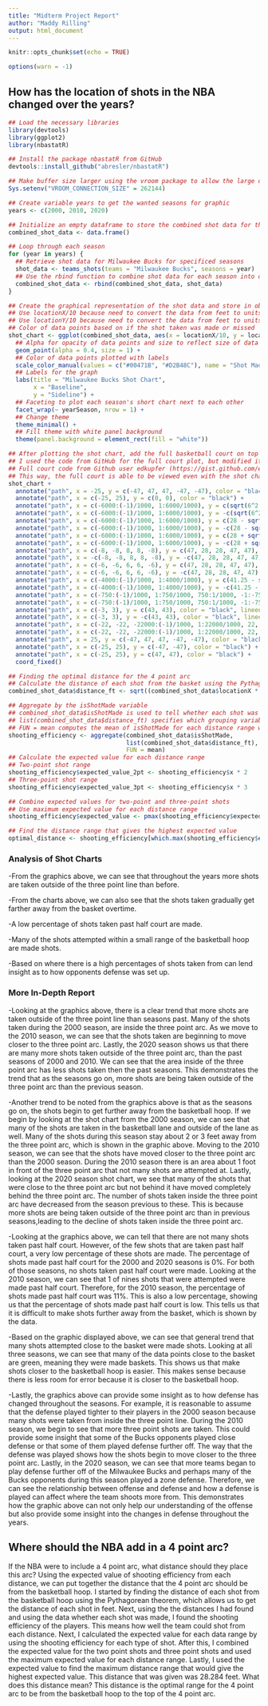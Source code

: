 ```yaml
---
title: "Midterm Project Report"
author: "Maddy Rilling"
output: html_document
---
```


```r
knitr::opts_chunk$set(echo = TRUE)
```

```r
options(warn = -1)
```

## How has the location of shots in the NBA changed over the years?
```r
## Load the necessary libraries
library(devtools)
library(ggplot2)
library(nbastatR)

## Install the package nbastatR from GitHub
devtools::install_github("abresler/nbastatR")

## Make buffer size larger using the vroom package to allow the large data file to load correctly 
Sys.setenv("VROOM_CONNECTION_SIZE" = 262144)

## Create variable years to get the wanted seasons for graphic
years <- c(2000, 2010, 2020)

## Initialize an empty dataframe to store the combined shot data for the three seasons
combined_shot_data <- data.frame()

## Loop through each season
for (year in years) {
  ## Retrieve shot data for Milwaukee Bucks for specificed seasons
  shot_data <- teams_shots(teams = "Milwaukee Bucks", seasons = year)
  ## Use the rbind function to combine shot data for each season into one dataframe
  combined_shot_data <- rbind(combined_shot_data, shot_data)
}

## Create the graphical representation of the shot data and store in object called shot_chart
## Use locationX/10 because need to convert the data from feet to units
## Use locationY/10 because need to convert the data from feet to units and shift the data down 42 units
## Color of data points based on if the shot taken was made or missed
shot_chart <- ggplot(combined_shot_data, aes(x = locationX/10, y = locationY/10-42, color = typeEvent)) +
  ## Alpha for opacity of data points and size to reflect size of data points
  geom_point(alpha = 0.4, size = 1) + 
  ## Color of data points plotted with labels
  scale_color_manual(values = c("#00471B", "#D2B48C"), name = "Shot Made", labels = c("Made","Missed")) +
  ## Labels for the graph
  labs(title = "Milwaukee Bucks Shot Chart",
       x = "Baseline",
       y = "Sideline") +
  ## Faceting to plot each season's short chart next to each other
  facet_wrap(~ yearSeason, nrow = 1) +
  ## Change theme
  theme_minimal() +
  ## Fill theme with white panel background
  theme(panel.background = element_rect(fill = "white"))

## After plotting the shot chart, add the full basketball court on top of the shot chart points
## I used the code from GitHub for the full court plot, but modified it to use annotate so that it would plot on top of the shot chart
## Full court code from Github user edkupfer (https://gist.github.com/edkupfer/6354964).
## This way, the full court is able to be viewed even with the shot chart data on top of it.
shot_chart +
  annotate("path", x = -25, y = c(-47, 47, 47, -47, -47), color = "black") +
  annotate("path", x = c(-25, 25), y = c(0, 0), color = "black") +
  annotate("path", x = c(-6000:(-1)/1000, 1:6000/1000), y = c(sqrt(6^2 - c(-6000:(-1)/1000,    1:6000/1000)^2)), color = "black") +
  annotate("path", x = c(-6000:(-1)/1000, 1:6000/1000), y = -c(sqrt(6^2 - c(-6000:(-1)/1000, 1:6000/1000)^2)), color = "black") +
  annotate("path", x = c(-6000:(-1)/1000, 1:6000/1000), y = c(28 - sqrt(6^2 - c(-6000:(-1)/1000, 1:6000/1000)^2)), color = "black") +
  annotate("path", x = c(-6000:(-1)/1000, 1:6000/1000), y = -c(28 - sqrt(6^2 - c(-6000:(-1)/1000, 1:6000/1000)^2)), color = "black") +
  annotate("path", x = c(-6000:(-1)/1000, 1:6000/1000), y = c(28 + sqrt(6^2 - c(-6000:(-1)/1000, 1:6000/1000)^2)), color = "black", linetype = "dashed") +
  annotate("path", x = c(-6000:(-1)/1000, 1:6000/1000), y = -c(28 + sqrt(6^2 - c(-6000:(-1)/1000, 1:6000/1000)^2)), color = "black", linetype = "dashed") +
  annotate("path", x = c(-8, -8, 8, 8, -8), y = c(47, 28, 28, 47, 47), color = "black") +
  annotate("path", x = -c(-8, -8, 8, 8, -8), y = -c(47, 28, 28, 47, 47), color = "black") +
  annotate("path", x = c(-6, -6, 6, 6, -6), y = c(47, 28, 28, 47, 47), color = "black") +
  annotate("path", x = c(-6, -6, 6, 6, -6), y = -c(47, 28, 28, 47, 47), color = "black") +
  annotate("path", x = c(-4000:(-1)/1000, 1:4000/1000), y = c(41.25 - sqrt(4^2 - c(-4000:(-1)/1000, 1:4000/1000)^2)), color = "black") +
  annotate("path", x = c(-4000:(-1)/1000, 1:4000/1000), y = -c(41.25 - sqrt(4^2 - c(-4000:(-1)/1000, 1:4000/1000)^2)), color = "black") +
  annotate("path", x = c(-750:(-1)/1000, 1:750/1000, 750:1/1000, -1:-750/1000), y = c(c(41.75 + sqrt(0.75^2 - c(-750:(-1)/1000, 1:750/1000)^2)), c(41.75 - sqrt(0.75^2 - c(750:1/1000, -1:-750/1000)^2))), color = "black") +
  annotate("path", x = c(-750:(-1)/1000, 1:750/1000, 750:1/1000, -1:-750/1000), y = -c(c(41.75 + sqrt(0.75^2 - c(-750:(-1)/1000, 1:750/1000)^2)), c(41.75 - sqrt(0.75^2 - c(750:1/1000, -1:-750/1000)^2))), color = "black") +
  annotate("path", x = c(-3, 3), y = c(43, 43), color = "black", lineend = "butt") +
  annotate("path", x = c(-3, 3), y = -c(43, 43), color = "black", lineend = "butt") +
  annotate("path", x = c(-22, -22, -22000:(-1)/1000, 1:22000/1000, 22, 22), y = c(47, 47 - 169/12, 41.75 - sqrt(23.75^2 - c(-22000:(-1)/1000, 1:22000/1000)^2), 47 - 169/12, 47), color = "black") +
  annotate("path", x = c(-22, -22, -22000:(-1)/1000, 1:22000/1000, 22, 22), y = -c(47, 47 - 169/12, 41.75 - sqrt(23.75^2 - c(-22000:(-1)/1000, 1:22000/1000)^2), 47 - 169/12, 47), color = "black") +
  annotate("path", x = 25, y = c(-47, 47, 47, -47, -47), color = "black") +
  annotate("path", x = c(-25, 25), y = c(-47, -47), color = "black") +
  annotate("path", x = c(-25, 25), y = c(47, 47), color = "black") +
  coord_fixed()

## Finding the optimal distance for the 4 point arc
## Calculate the distance of each shot from the basket using the Pythagorean theorem
combined_shot_data$distance_ft <- sqrt((combined_shot_data$locationX * 10)^2 + (combined_shot_data$locationY * 10)^2)

## Aggregate by the isShotMade variable
## combined_shot_data$isShotMade is used to tell whether each shot was a make or miss
## list(combined_shot_data$distance_ft) specifies which grouping variable is being used
## FUN = mean computes the mean of isShotMade for each distance range which gives us shooting efficiency
shooting_efficiency <- aggregate(combined_shot_data$isShotMade, 
                                 list(combined_shot_data$distance_ft), 
                                 FUN = mean)
## Calculate the expected value for each distance range
## Two-point shot range
shooting_efficiency$expected_value_2pt <- shooting_efficiency$x * 2  
## Three-point shot range
shooting_efficiency$expected_value_3pt <- shooting_efficiency$x * 3  

## Combine expected values for two-point and three-point shots
## Use maximum expected value for each distance range
shooting_efficiency$expected_value <- pmax(shooting_efficiency$expected_value_2pt, shooting_efficiency$expected_value_3pt)

## Find the distance range that gives the highest expected value
optimal_distance <- shooting_efficiency[which.max(shooting_efficiency$expected_value), "Group.1"]
```

### Analysis of Shot Charts

-From the graphics above, we can see that throughout the years more shots are taken outside of the three point line than before. 

-From the charts above, we can also see that the shots taken gradually get farther away from the basket overtime.

-A low percentage of shots taken past half court are made. 

-Many of the shots attempted within a small range of the basketball hoop are made shots.

-Based on where there is a high percentages of shots taken from can lend insight as to how opponents defense was set up. 

### More In-Depth Report

-Looking at the graphics above, there is a clear trend that more shots are taken outside of the three point line than seasons past. Many of the shots taken during the 2000 season, are inside the three point arc. As we move to the 2010 season, we can see that the shots taken are beginning to move closer to the three point arc. Lastly, the 2020 season shows us that there are many more shots taken outside of the three point arc, than the past seasons of 2000 and 2010. We can see that the area inside of the three point arc has less shots taken then the past seasons. This demonstrates the trend that as the seasons go on, more shots are being taken outside of the three point arc than the previous season.

-Another trend to be noted from the graphics above is that as the seasons go on, the shots begin to get further away from the basketball hoop. If we begin by looking at the shot chart from the 2000 season, we can see that many of the shots are taken in the basketball lane and outside of the lane as well. Many of the shots during this season stay about 2 or 3 feet away from the three point arc, which is shown in the graphic above. Moving to the 2010 season, we can see that the shots have moved closer to the three point arc than the 2000 season. During the 2010 season there is an area about 1 foot in front of the three point arc that not many shots are attempted at. Lastly, looking at the 2020 season shot chart, we see that many of the shots that were close to the three point arc but not behind it have moved completely behind the three point arc. The number of shots taken inside the three point arc have decreased from the season previous to these. This is because more shots are being taken outside of the three point arc than in previous seasons,leading to the decline of shots taken inside the three point arc. 

-Looking at the graphics above, we can tell that there are not many shots taken past half court. However, of the few shots that are taken past half court, a very low percentage of these shots are made. The percentage of shots made past half court for the 2000 and 2020 seasons is 0%. For both of those seasons, no shots taken past half court were made. Looking at the 2010 season, we can see that 1 of nines shots that were attempted were made past half court. Therefore, for the 2010 season, the percentage of shots made past half court was 11%. This is also a low percentage, showing us that the percentage of shots made past half court is low. This tells us that it is difficult to make shots further away from the basket, which is shown by the data.

-Based on the graphic displayed above, we can see that general trend that many shots attempted close to the basket were made shots. Looking at all three seasons, we can see that many of the data points close to the basket are green, meaning they were made baskets. This shows us that make shots closer to the basketball hoop is easier. This makes sense because there is less room for error because it is closer to the basketball hoop. 

-Lastly, the graphics above can provide some insight as to how defense has changed throughout the seasons. For example, it is reasonable to assume that the defense played tighter to their players in the 2000 season because many shots were taken from inside the three point line. During the 2010 season, we begin to see that more three point shots are taken. This could provide some insight that some of the Bucks opponents played close defense or that some of them played defense further off. The way that the defense was played shows how the shots begin to move closer to the three point arc. Lastly, in the 2020 season, we can see that more teams began to play defense further off of the Milwaukee Bucks and perhaps many of the Bucks opponents during this season played a zone defense. Therefore, we can see the relationship between offense and defense and how a defense is played can affect where the team shoots more from. This demonstrates how the graphic above can not only help our understanding of the offense but also provide some insight into the changes in defense throughout the years.

## Where should the NBA add in a 4 point arc? 

If the NBA were to include a 4 point arc, what distance should they place this arc? Using the expected value of shooting efficiency from each distance, we can put together the distance that the 4 point arc should be from the basketball hoop. I started by finding the distance of each shot from the basketball hoop using the Pythagorean theorem, which allows us to get the distance of each shot in feet. Next, using the the distances I had found and using the data whether each shot was made, I found the shooting efficiency of the players. This means how well the team could shot from each distance. Next, I calculated the expected value for each data range by using the shooting efficiency for each type of shot. After this, I combined the expected value for the two point shots and three point shots and used the maximum expected value for each distance range. Lastly, I used the expected value to find the maximum distance range that would give the highest expected value. This distance that was given was 28.284 feet. What does this distance mean? This distance is the optimal range for the 4 point arc to be from the basketball hoop to the top of the 4 point arc. 


